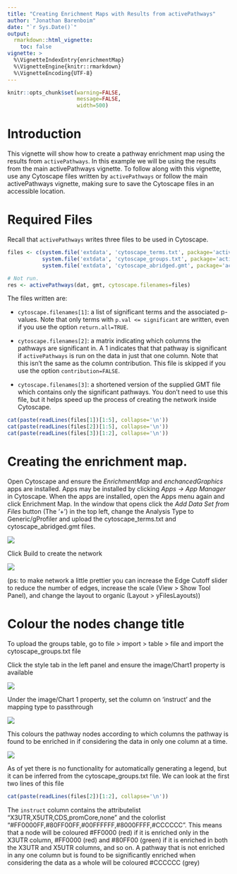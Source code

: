 ```yaml
---
title: "Creating Enrichment Maps with Results from activePathways"
author: "Jonathan Barenboim"
date: "`r Sys.Date()`"
output: 
  rmarkdown::html_vignette:
    toc: false
vignette: >
  %\VignetteIndexEntry{enrichmentMap}
  %\VignetteEngine{knitr::rmarkdown}
  %\VignetteEncoding{UTF-8}
---
```

```r
knitr::opts_chunk$set(warning=FALSE, 
                      message=FALSE, 
                      width=500)
```

# Introduction 

This vignette will show how to create a pathway enrichment map using the results from `activePathways`. In this example we will be using the results from the main activePathways vignette. To follow along with this vignette, use any Cytoscape files written by `activePathways` or follow the main activePathways vignette, making sure to save the Cytoscape files in an accessible location.

# Required Files

Recall that `activePathways` writes three files to be used in Cytoscape.
```r
files <- c(system.file('extdata', 'cytoscape_terms.txt', package='activePathways'),
           system.file('extdata', 'cytoscape_groups.txt', package='activePathways'),
           system.file('extdata', 'cytoscape_abridged.gmt', package='activePathways'))
```
```r
# Not run. 
res <- activePathways(dat, gmt, cytoscape.filenames=files)
```
The files written are:

* `cytoscape.filenames[1]`: a list of significant terms and the associated p-values. Note that only terms with `p.val <= significant` are written, even if you use the option `return.all=TRUE`.

* `cytoscape.filenames[2]`: a matrix indicating which columns the pathways are significant in. A 1 indicates that that pathway is significant if `activePathways` is run on the data in just that one column. Note that this isn't the same as the column contribution. This file is skipped if you use the option `contribution=FALSE`.

* `cytoscape.filenames[3]`: a shortened version of the supplied GMT file which contains only the significant pathways. You don't need to use this file, but it helps speed up the process of creating the network inside Cytoscape.
```r
cat(paste(readLines(files[1])[1:5], collapse='\n'))
cat(paste(readLines(files[2])[1:5], collapse='\n'))
cat(paste(readLines(files[3])[1:2], collapse='\n'))
```

# Creating the enrichment map.
Open Cytoscape and ensure the *EnrichmentMap* and *enchancedGraphics* apps are installed. Apps may be installed by clicking *Apps -> App Manager* in Cytoscape. When the apps are installed, open the Apps menu again and click Enrichment Map. In the window that opens click the *Add Data Set from Files* button (The '+') in the top left, change the Analysis Type to Generic/gProfiler and upload the cytoscape_terms.txt and cytoscape_abridged.gmt files.

![](CreateEnrichmentMapDialogue.jpg)

Click Build to create the network

![](NetworkStep1.jpg)

(ps: to make network a little prettier you can increase the Edge Cutoff slider to reduce the number of edges, increase the scale (View > Show Tool Panel), and change the layout to organic (Layout > yFilesLayouts))

# Colour the nodes **change title**
To upload the groups table, go to file > import > table > file and import the cytoscape_groups.txt file

Click the style tab in the left panel and ensure the image/Chart1 property is available


![](PropertiesDropDown2.jpg)

Under the image/Chart 1 property, set the column on 'instruct' and the mapping type to passthrough

![](StylePanel.jpg)

This colours the pathway nodes according to which columns the pathway is found to be enriched in if considering the data in only one column at a time. 

![](NetworkStep2.jpg)

As of yet there is no functionality for automatically generating a legend, but it can be inferred from the cytoscape_groups.txt file. We can look at the first two lines of this file
```r
cat(paste(readLines(files[2])[1:2], collapse='\n'))
```
The `instruct` column contains the attributelist "X3UTR,X5UTR,CDS,promCore,none" and the colorlist "#FF0000FF,#80FF00FF,#00FFFFFF,#8000FFFF,#CCCCCC". This means that a node will be coloured #FF0000 (red) if it is enriched only in the X3UTR column, #FF0000 (red) and #80FF00 (green) if it is enriched in both the X3UTR and X5UTR columns, and so on. A pathway that is not enriched in any one column but is found to be significantly enriched when considering the data as a whole will be coloured #CCCCCC (grey)
